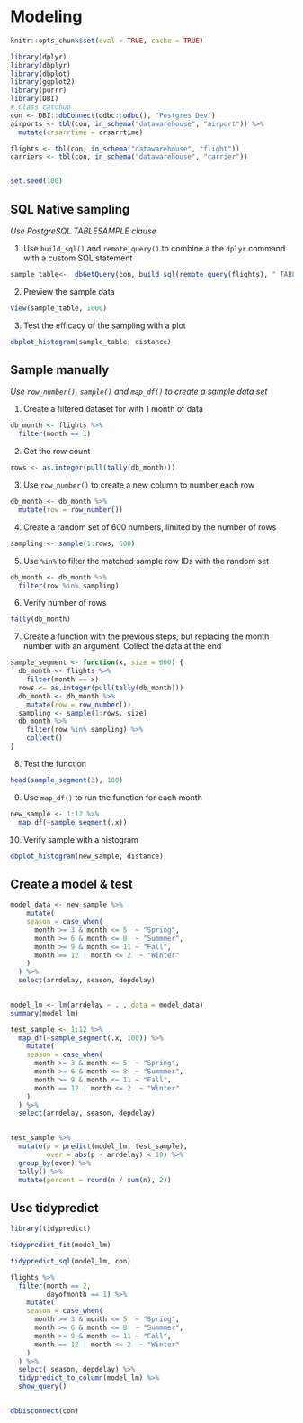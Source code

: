 # Modeling

```r
knitr::opts_chunk$set(eval = TRUE, cache = TRUE)
```

```r

library(dplyr)
library(dbplyr)
library(dbplot)
library(ggplot2)
library(purrr)
library(DBI)
# Class catchup
con <- DBI::dbConnect(odbc::odbc(), "Postgres Dev")
airports <- tbl(con, in_schema("datawarehouse", "airport")) %>%
  mutate(crsarrtime = crsarrtime)

flights <- tbl(con, in_schema("datawarehouse", "flight"))
carriers <- tbl(con, in_schema("datawarehouse", "carrier"))


set.seed(100)
```

## SQL Native sampling 
*Use PostgreSQL TABLESAMPLE clause*

1. Use `build_sql()` and `remote_query()` to combine a the `dplyr` command with a custom SQL statement
```r
sample_table<-  dbGetQuery(con, build_sql(remote_query(flights), " TABLESAMPLE SYSTEM (0.1)"))
```

2. Preview the sample data
```r
View(sample_table, 1000)
```

3. Test the efficacy of the sampling with a plot
```r
dbplot_histogram(sample_table, distance)
```

## Sample manually
*Use `row_number()`, `sample()` and `map_df()` to create a sample data set*


1. Create a filtered dataset for with 1 month of data
```r
db_month <- flights %>%
  filter(month == 1)
```

2. Get the row count
```r
rows <- as.integer(pull(tally(db_month)))
```

3. Use `row_number()` to create a new column to number each row
```r
db_month <- db_month %>%
  mutate(row = row_number()) 
```

4. Create a random set of 600 numbers, limited by the number of rows
```r
sampling <- sample(1:rows, 600)
```

5. Use `%in%` to filter the matched sample row IDs with the random set
```r
db_month <- db_month %>%
  filter(row %in% sampling)
```

6. Verify number of rows
```r
tally(db_month)
```

7. Create a function with the previous steps, but replacing the month number with an argument.  Collect the data at the end
```r
sample_segment <- function(x, size = 600) {
  db_month <- flights %>%
    filter(month == x)
  rows <- as.integer(pull(tally(db_month)))
  db_month <- db_month %>%
    mutate(row = row_number())
  sampling <- sample(1:rows, size)
  db_month %>%
    filter(row %in% sampling) %>%
    collect()
}
```

8. Test the function
```r
head(sample_segment(3), 100)
```

9. Use `map_df()` to run the function for each month
```r
new_sample <- 1:12 %>%
  map_df(~sample_segment(.x))
```

10. Verify sample with a histogram
```r
dbplot_histogram(new_sample, distance)
```

## Create a model & test

```r
model_data <- new_sample %>%
    mutate(
    season = case_when(
      month >= 3 & month <= 5  ~ "Spring",
      month >= 6 & month <= 8  ~ "Summmer",
      month >= 9 & month <= 11 ~ "Fall",
      month == 12 | month <= 2  ~ "Winter"
    )
  ) %>%
  select(arrdelay, season, depdelay) 
  
```

```r
model_lm <- lm(arrdelay ~ . , data = model_data)
summary(model_lm)
```

```r
test_sample <- 1:12 %>%
  map_df(~sample_segment(.x, 100)) %>%
    mutate(
    season = case_when(
      month >= 3 & month <= 5  ~ "Spring",
      month >= 6 & month <= 8  ~ "Summmer",
      month >= 9 & month <= 11 ~ "Fall",
      month == 12 | month <= 2  ~ "Winter"
    )
  ) %>%
  select(arrdelay, season, depdelay) 
  
```

```r
test_sample %>%
  mutate(p = predict(model_lm, test_sample),
         over = abs(p - arrdelay) < 10) %>%
  group_by(over) %>% 
  tally() %>%
  mutate(percent = round(n / sum(n), 2))
```

## Use tidypredict

```r
library(tidypredict)

tidypredict_fit(model_lm)
```
```r
tidypredict_sql(model_lm, con)
```
```r
flights %>%
  filter(month == 2,
         dayofmonth == 1) %>%
    mutate(
    season = case_when(
      month >= 3 & month <= 5  ~ "Spring",
      month >= 6 & month <= 8  ~ "Summmer",
      month >= 9 & month <= 11 ~ "Fall",
      month == 12 | month <= 2  ~ "Winter"
    )
  ) %>%
  select( season, depdelay) %>%
  tidypredict_to_column(model_lm) %>%
  show_query()
  

```

```r
dbDisconnect(con)
```


